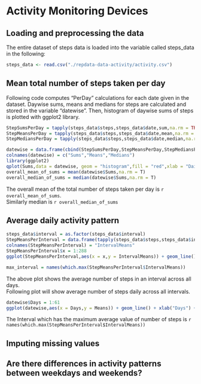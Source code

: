 Activity Monitoring Devices
========================================================




## Loading and preprocessing the data
The entire dataset of steps data is loaded into the variable called steps_data in the following:

```r
steps_data <- read.csv("./repdata-data-activity/activity.csv")
```



## Mean total number of steps taken per day

Following code computes "PerDay" calculations for each date given in the dataset. Daywise sums, means and medians for steps are calculated and stored in the variable "datewise". Then, histogram of daywise sums of steps is plotted with ggplot2 library.


```r
StepSumsPerDay = tapply(steps_data$steps,steps_data$date,sum,na.rm = TRUE)       ## Calculating Daily Sums
StepMeansPerDay = tapply(steps_data$steps,steps_data$date,mean,na.rm = TRUE)     ## Calculating Daily Means
StepMediansPerDay = tapply(steps_data$steps,steps_data$date,median,na.rm = TRUE) ## Calculating Daily Medians

datewise = data.frame(cbind(StepSumsPerDay,StepMeansPerDay,StepMediansPerDay))   ## Merging above three in a single dataframe
colnames(datewise) = c("Sums","Means","Medians")
library(ggplot2)
qplot(Sums,data = datewise, geom = "histogram",fill = "red",xlab = "Daily Total Steps", ylab= "Frequency of occurances ",main = "Histogram of Total Daily Steps")
overall_mean_of_sums = mean(datewise$Sums,na.rm = T)
overall_median_of_sums = median(datewise$Sums,na.rm = T)
```

The overall mean of the total number of steps taken per day is `r overall_mean_of_sums`.  
Similarly median is `r overall_median_of_sums` 


## Average daily activity pattern

```r
steps_data$interval = as.factor(steps_data$interval)
StepMeansPerInterval = data.frame(tapply(steps_data$steps,steps_data$interval,mean,na.rm = TRUE))
colnames(StepMeansPerInterval) = "IntervalMeans"
StepMeansPerInterval$x = 1:288
ggplot(StepMeansPerInterval,aes(x = x,y = IntervalMeans)) + geom_line() + xlab("Interval") + ylab("Average Steps in the Interval") + ggtitle("Average no. of Steps in all Intervals")

max_interval = names(which.max(StepMeansPerInterval$IntervalMeans))

```
The above plot shows the average number of steps in an interval across all days.  
Following plot will show average number of steps daily across all intervals.
```r
datewise$Days = 1:61
ggplot(datewise,aes(x = Days,y = Means)) + geom_line() + xlab("Days") + ylab("Average Steps daily") + ggtitle("Average no. of Steps Daily for Two Months")
```


The Interval which has the maximum average value of number of steps is `r names(which.max(StepMeansPerInterval$IntervalMeans))`

## Imputing missing values



## Are there differences in activity patterns between weekdays and weekends?

